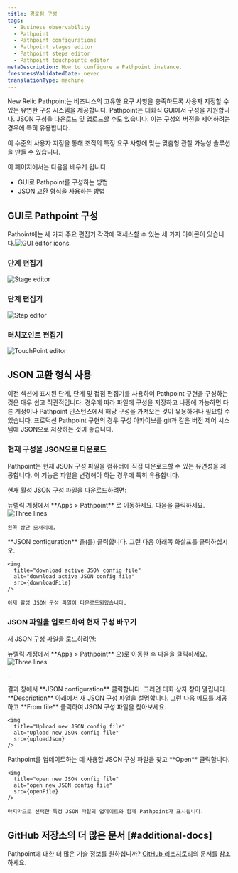 ```yaml
---
title: 경로점 구성
tags:
  - Business observability
  - Pathpoint
  - Pathpoint configurations
  - Pathpoint stages editor
  - Pathpoint steps editor
  - Pathpoint touchpoints editor
metaDescription: How to configure a Pathpoint instance.
freshnessValidatedDate: never
translationType: machine
---
```











New Relic Pathpoint는 비즈니스의 고유한 요구 사항을 충족하도록 사용자 지정할 수 있는 유연한 구성 시스템을 제공합니다. Pathpoint는 대화식 GUI에서 구성을 지원합니다. JSON 구성을 다운로드 및 업로드할 수도 있습니다. 이는 구성의 버전을 제어하려는 경우에 특히 유용합니다.

이 수준의 사용자 지정을 통해 조직의 특정 요구 사항에 맞는 맞춤형 관찰 가능성 솔루션을 만들 수 있습니다.

이 페이지에서는 다음을 배우게 됩니다.

* GUI로 Pathpoint를 구성하는 방법
* JSON 교환 형식을 사용하는 방법

## GUI로 Pathpoint 구성

Pathoint에는 세 가지 주요 편집기 각각에 액세스할 수 있는 세 가지 아이콘이 있습니다.<img title="GUI editor icons" alt="GUI editor icons" src={guiEditorIcons}/>

### 단계 편집기

<img
  title="Stage editor"
  alt="Stage editor"
  src={stageEditor}
/>

### 단계 편집기

<img
  title="Step editor"
  alt="Step editor"
  src={stepEditor}
/>

### 터치포인트 편집기

<img
  title="TouchPoint editor"
  alt="TouchPoint editor"
  src={touchpointEditor}
/>

## JSON 교환 형식 사용

이전 섹션에 표시된 단계, 단계 및 접점 편집기를 사용하여 Pathpoint 구현을 구성하는 것은 매우 쉽고 직관적입니다. 경우에 따라 파일에 구성을 저장하고 나중에 가능하면 다른 계정이나 Pathpoint 인스턴스에서 해당 구성을 가져오는 것이 유용하거나 필요할 수 있습니다. 프로덕션 Pathpoint 구현의 경우 구성 아카이브를 git과 같은 버전 제어 시스템에 JSON으로 저장하는 것이 좋습니다.

### 현재 구성을 JSON으로 다운로드

Pathpoint는 현재 JSON 구성 파일을 컴퓨터에 직접 다운로드할 수 있는 유연성을 제공합니다. 이 기능은 파일을 변경해야 하는 경우에 특히 유용합니다.

현재 활성 JSON 구성 파일을 다운로드하려면:

<Steps>
  <Step>
    뉴렐릭 계정에서 <DNT>**Apps > Pathpoint**</DNT> 로 이동하세요. 다음을 클릭하세요.<img src={threeLines} class="inline" style={{height: "30px", width: "30px"}} alt="Three lines" title="Three lines"/>

    왼쪽 상단 모서리에.
  </Step>

  <Step>
    <DNT>**JSON configuration**</DNT> 을(를) 클릭합니다.
  </Step>

  <Step>
    그런 다음 아래쪽 화살표를 클릭하십시오.

    <img
      title="download active JSON config file"
      alt="download active JSON config file"
      src={downloadFile}
    />

    이제 활성 JSON 구성 파일이 다운로드되었습니다.
  </Step>
</Steps>

### JSON 파일을 업로드하여 현재 구성 바꾸기

새 JSON 구성 파일을 로드하려면:

<Steps>
  <Step>
    뉴렐릭 계정에서 <DNT>**Apps > Pathpoint**</DNT> 으)로 이동한 후 다음을 클릭하세요.<img src={threeLines} class="inline" style={{height: "30px", width: "30px"}} alt="Three lines" title="Three lines"/>

    .
  </Step>

  <Step>
    결과 창에서 <DNT>**JSON configuration**</DNT> 클릭합니다.
  </Step>

  <Step>
    그러면 대화 상자 창이 열립니다. <DNT>**Description**</DNT> 아래에서 새 JSON 구성 파일을 설명합니다. 그런 다음 메모를 제공하고 <DNT>**From file**</DNT> 클릭하여 JSON 구성 파일을 찾아보세요.

    <img
      title="Upload new JSON config file"
      alt="Upload new JSON config file"
      src={uploadJson}
    />
  </Step>

  <Step>
    Pathpoint를 업데이트하는 데 사용할 JSON 구성 파일을 찾고 <DNT>**Open**</DNT> 클릭합니다.

    <img
      title="open new JSON config file"
      alt="open new JSON config file"
      src={openFile}
    />

    마지막으로 선택한 특정 JSON 파일의 업데이트와 함께 Pathpoint가 표시됩니다.
  </Step>
</Steps>

## GitHub 저장소의 더 많은 문서 [#additional-docs]

Pathpoint에 대한 더 많은 기술 정보를 원하십니까? [GitHub 리포지토리](https://github.com/newrelic/nr1-pathpoint/tree/main/docs)의 문서를 참조하세요.